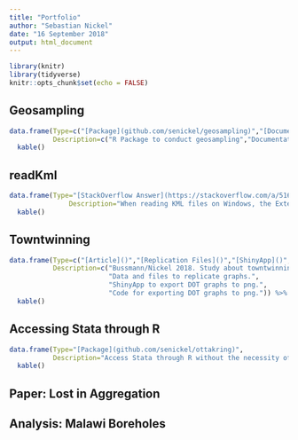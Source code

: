 ```yaml
---
title: "Portfolio"
author: "Sebastian Nickel"
date: "16 September 2018"
output: html_document
---
```


```r
library(knitr)
library(tidyverse)
knitr::opts_chunk$set(echo = FALSE)
```


  
## Geosampling
```r
data.frame(Type=c("[Package](github.com/senickel/geosampling)","[Documentation](senickel.github.io/sampling_documentation)","[ShinyApp](blacksheep.shinyapps.io/nairobisampling)"),
           Description=c("R Package to conduct geosampling","Documentation and demonstration of geosampling","Demonstrating both sampling strategies for Nairobi")) %>% 
  kable()
```

  
## readKml
```r
data.frame(Type="[StackOverflow Answer](https://stackoverflow.com/a/51657844/2763996)",
               Description="When reading KML files on Windows, the Extended Data is not read. My answer provides a solution to this problem by opening the KML as an XML file.") %>% 
  kable()
```
  

## Towntwinning
```r

data.frame(Type=c("[Article]()","[Replication Files]()","[ShinyApp]()","[Package]()"),
           Description=c("Bussmann/Nickel 2018. Study about towntwinning networks in the Baltic Sea region. Towntwinning data scraped from Wikipedia.",
                         "Data and files to replicate graphs.",
                         "ShinyApp to export DOT graphs to png.",
                         "Code for exporting DOT graphs to png.")) %>% 
  kable()

```

  
## Accessing Stata through R

```r
data.frame(Type="[Package](github.com/senickel/ottakring)",
           Description="Access Stata through R without the necessity of writing any Stata code. (WIP)") %>% 
  kable()
```




## Paper: Lost in Aggregation

## Analysis: Malawi Boreholes
